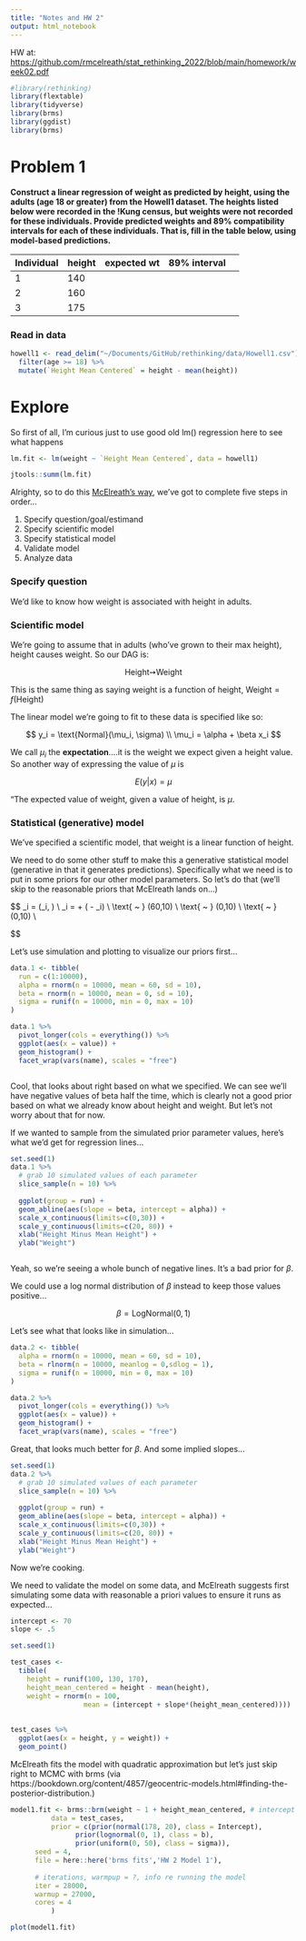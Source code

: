 ```yaml
---
title: "Notes and HW 2"
output: html_notebook
---
```


HW at: <https://github.com/rmcelreath/stat_rethinking_2022/blob/main/homework/week02.pdf>

```r
#library(rethinking)
library(flextable)
library(tidyverse)
library(brms)
library(ggdist)
library(brms)
```

# Problem 1

**Construct a linear regression of weight as predicted by height, using the adults (age 18 or greater) from the Howell1 dataset. The heights listed below were recorded in the !Kung census, but weights were not recorded for these individuals. Provide predicted weights and 89% compatibility intervals for each of these individuals. That is, fill in the table below, using model-based predictions.**

| Individual | height | expected wt | 89% interval |     |
|------------|--------|-------------|--------------|-----|
| 1          | 140    |             |              |     |
| 2          | 160    |             |              |     |
| 3          | 175    |             |              |     |

### Read in data

```r

howell1 <- read_delim("~/Documents/GitHub/rethinking/data/Howell1.csv") %>%
  filter(age >= 18) %>%
  mutate(`Height Mean Centered` = height - mean(height))


```

# Explore

So first of all, I'm curious just to use good old lm() regression here to see what happens

```r

lm.fit <- lm(weight ~ `Height Mean Centered`, data = howell1)

jtools::summ(lm.fit)
```

Alrighty, so to do this [McElreath's way](https://speakerdeck.com/rmcelreath/statistical-rethinking-2022-lecture-03?slide=25), we've got to complete five steps in order...

1.  Specify question/goal/estimand
2.  Specify scientific model
3.  Specify statistical model
4.  Validate model
5.  Analyze data

### Specify question

We'd like to know how weight is associated with height in adults.

### Scientific model

We're going to assume that in adults (who've grown to their max height), height causes weight. So our DAG is:

$$
\text{Height}➙\text{Weight}
$$

This is the same thing as saying weight is a function of height, $\text{Weight} = f(\text{Height})$

The linear model we're going to fit to these data is specified like so:

$$
y_i = \text{Normal}(\mu_i, \sigma) \\
\mu_i = \alpha + \beta x_i 
$$

We call $\mu_i$ the **expectation**....it is the weight we expect given a height value. So another way of expressing the value of $\mu$ is

$$
E(y|x) = \mu 
$$

"The expected value of weight, given a value of height, is $\mu$.

### Statistical (generative) model

We've specified a scientific model, that weight is a linear function of height.

We need to do some other stuff to make this a generative statistical model (generative in that it generates predictions). Specifically what we need is to put in some priors for our other model parameters. So let's do that (we'll skip to the reasonable priors that McElreath lands on...)

\$\$ \text{Weight}\_i = \text{Normal}(\mu\_i, \sigma) \\ \mu\_i = \alpha + \beta (\overline{\text{Height}} - \text{Height}\_i) \\ \alpha \\text{ \~ } \text{Normal}(60,10) \\ \beta \\text{ \~ } \text{Normal}(0,10) \\ \sigma \\text{ \~ } \text{Uniform}(0,10) \\

\$\$

Let's use simulation and plotting to visualize our priors first...

```r

data.1 <- tibble(
  run = c(1:10000),
  alpha = rnorm(n = 10000, mean = 60, sd = 10),
  beta = rnorm(n = 10000, mean = 0, sd = 10),
  sigma = runif(n = 10000, min = 0, max = 10)
)

data.1 %>%
  pivot_longer(cols = everything()) %>%
  ggplot(aes(x = value)) +
  geom_histogram() +
  facet_wrap(vars(name), scales = "free")



```

Cool, that looks about right based on what we specified. We can see we'll have negative values of beta half the time, which is clearly not a good prior based on what we already know about height and weight. But let's not worry about that for now.

If we wanted to sample from the simulated prior parameter values, here's what we'd get for regression lines...

```r

set.seed(1)
data.1 %>%
  # grab 10 simulated values of each parameter
  slice_sample(n = 10) %>%
  
  ggplot(group = run) +
  geom_abline(aes(slope = beta, intercept = alpha)) +
  scale_x_continuous(limits=c(0,30)) + 
  scale_y_continuous(limits=c(20, 80)) +
  xlab("Height Minus Mean Height") +
  ylab("Weight")



```

Yeah, so we're seeing a whole bunch of negative lines. It's a bad prior for $\beta$.

We could use a log normal distribution of $\beta$ instead to keep those values positive...

$$
\beta = \text{LogNormal}(0,1)
$$

Let's see what that looks like in simulation...

```r

data.2 <- tibble(
  alpha = rnorm(n = 10000, mean = 60, sd = 10),
  beta = rlnorm(n = 10000, meanlog = 0,sdlog = 1),
  sigma = runif(n = 10000, min = 0, max = 10)
)

data.2 %>%
  pivot_longer(cols = everything()) %>%
  ggplot(aes(x = value)) +
  geom_histogram() +
  facet_wrap(vars(name), scales = "free")
```

Great, that looks much better for $\beta$. And some implied slopes...

```r

set.seed(1)
data.2 %>%
  # grab 10 simulated values of each parameter
  slice_sample(n = 10) %>%
  
  ggplot(group = run) +
  geom_abline(aes(slope = beta, intercept = alpha)) +
  scale_x_continuous(limits=c(0,30)) + 
  scale_y_continuous(limits=c(20, 80)) +
  xlab("Height Minus Mean Height") +
  ylab("Weight")
```

Now we're cooking.

We need to validate the model on some data, and McElreath suggests first simulating some data with reasonable a priori values to ensure it runs as expected...

```r

intercept <- 70
slope <- .5

set.seed(1)

test_cases <-
  tibble(
    height = runif(100, 130, 170),
    height_mean_centered = height - mean(height),
    weight = rnorm(n = 100,
                  mean = (intercept + slope*(height_mean_centered))))
                    
                    
test_cases %>%
  ggplot(aes(x = height, y = weight)) +
  geom_point()

```

McElreath fits the model with quadratic approximation but let's just skip right to MCMC with brms (via https://bookdown.org/content/4857/geocentric-models.html#finding-the-posterior-distribution.)

```r

model1.fit <- brms::brm(weight ~ 1 + height_mean_centered, # intercept and height on the right side
          data = test_cases, 
          prior = c(prior(normal(178, 20), class = Intercept),
                prior(lognormal(0, 1), class = b),
                prior(uniform(0, 50), class = sigma)),
      seed = 4,
      file = here::here('brms fits','HW 2 Model 1'),
      
      # iterations, warmpup = ?, info re running the model
      iter = 28000,
      warmup = 27000,
      cores = 4
          )


```

```r
plot(model1.fit)

```
